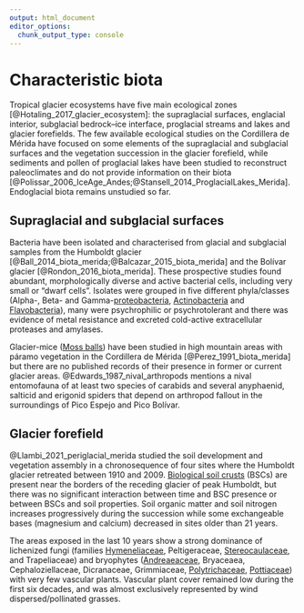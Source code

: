 ```yaml
---
output: html_document
editor_options: 
  chunk_output_type: console
---
```

# Characteristic biota

Tropical glacier ecosystems have five main ecological zones [@Hotaling_2017_glacier_ecosystem]: the supraglacial surfaces, englacial interior, subglacial bedrock–ice interface, proglacial streams and lakes and glacier forefields. The few available ecological studies on the Cordillera de Mérida have focused on some elements of the supraglacial and subglacial surfaces and the vegetation succession in the glacier forefield, while sediments and pollen of proglacial lakes have been studied to reconstruct paleoclimates and do not provide information on their biota  [@Polissar_2006_IceAge_Andes;@Stansell_2014_ProglacialLakes_Merida]. Endoglacial biota remains unstudied so far.

## Supraglacial and subglacial surfaces

Bacteria have been isolated and characterised from glacial and subglacial samples from the Humboldt glacier [@Ball_2014_biota_merida;@Balcazar_2015_biota_merida] and the Bolívar glacier [@Rondon_2016_biota_merida]. These prospective studies found abundant, morphologically diverse and active bacterial cells, including very small or "dwarf cells". Isolates were grouped in five different phyla/classes (Alpha-, Beta- and Gamma-[proteobacteria](https://en.wikipedia.org/wiki/Pseudomonadota), [Actinobacteria](https://en.wikipedia.org/wiki/Actinomycetota) and [Flavobacteria](https://en.wikipedia.org/wiki/Flavobacteriia)), many were psychrophilic or psychrotolerant and there was evidence of metal resistance and excreted cold-active extracellular proteases and amylases.

Glacier-mice ([Moss balls](https://en.wikipedia.org/wiki/Glacier_mice)) have been studied in high mountain areas with páramo vegetation in the Cordillera de Mérida [@Perez_1991_biota_merida] but there are no published records of their presence in former or current glacier areas. @Edwards_1987_nival_arthropods mentions a nival entomofauna of at least two species of carabids and several anyphaenid, salticid and erigonid spiders that depend on arthropod fallout in the surroundings of Pico Espejo and Pico Bolívar.

## Glacier forefield

@Llambi_2021_periglacial_merida studied the soil development and vegetation assembly in a chronosequence of four sites where the Humboldt glacier retreated between 1910 and 2009. [Biological soil crusts](https://en.wikipedia.org/wiki/Biological_soil_crust) (BSCs) are present near the borders of the receding glacier of peak Humboldt, but there was no significant interaction between time and BSC presence or between BSCs and soil properties. Soil organic matter and soil nitrogen increases progressively during the succession while some exchangeable bases (magnesium and calcium) decreased in sites older than 21 years.

The areas exposed in the last 10 years show a strong dominance of lichenized fungi (families [Hymeneliaceae](https://en.wikipedia.org/wiki/Hymeneliaceae), Peltigeraceae, [Stereocaulaceae](https://en.wikipedia.org/wiki/Stereocaulaceae), and Trapeliaceae) and bryophytes ([Andreaeaceae](https://en.wikipedia.org/wiki/Andreaeaceae), Bryaceaea, Cephaloziellaceae, Dicranaceae, Grimmiaceae, [Polytrichaceae](https://en.wikipedia.org/wiki/Polytrichaceae), [Pottiaceae](https://en.wikipedia.org/wiki/Pottiaceae)) with very few vascular plants.  Vascular plant cover remained low during the first six decades, and was almost exclusively represented by wind dispersed/pollinated grasses.

